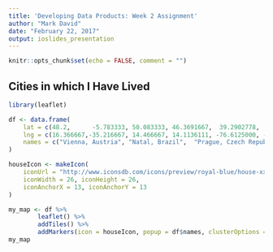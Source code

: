 ```yaml
---
title: 'Developing Data Products: Week 2 Assignment'
author: "Mark David"
date: "February 22, 2017"
output: ioslides_presentation
---
```


```r
knitr::opts_chunk$set(echo = FALSE, comment = "")
```

## Cities in which I Have Lived
```r
library(leaflet)

df <- data.frame(
    lat = c(48.2,      -5.783333, 50.083333, 46.3691667,  39.2902778,   37.3688889,   33.7444444,   39.7391667),
    lng = c(16.366667,-35.216667, 14.466667, 14.1136111, -76.6125000, -122.0352778, -118.3861111, -104.9841667),
    names = c("Vienna, Austria", "Natal, Brazil",  "Prague, Czech Republic",  "Lake Bled, Slovenia",    "Baltimore, MD", "Sunnyvale, CA", "Palos Verdes, CA", "Denver, CO")
)

houseIcon <- makeIcon(
    iconUrl = "http://www.iconsdb.com/icons/preview/royal-blue/house-xxl.png",
    iconWidth = 26, iconHeight = 26,
    iconAnchorX = 13, iconAnchorY = 13
)

my_map <- df %>%
        leaflet() %>%
        addTiles() %>%
        addMarkers(icon = houseIcon, popup = df$names, clusterOptions = markerClusterOptions())
my_map
```
